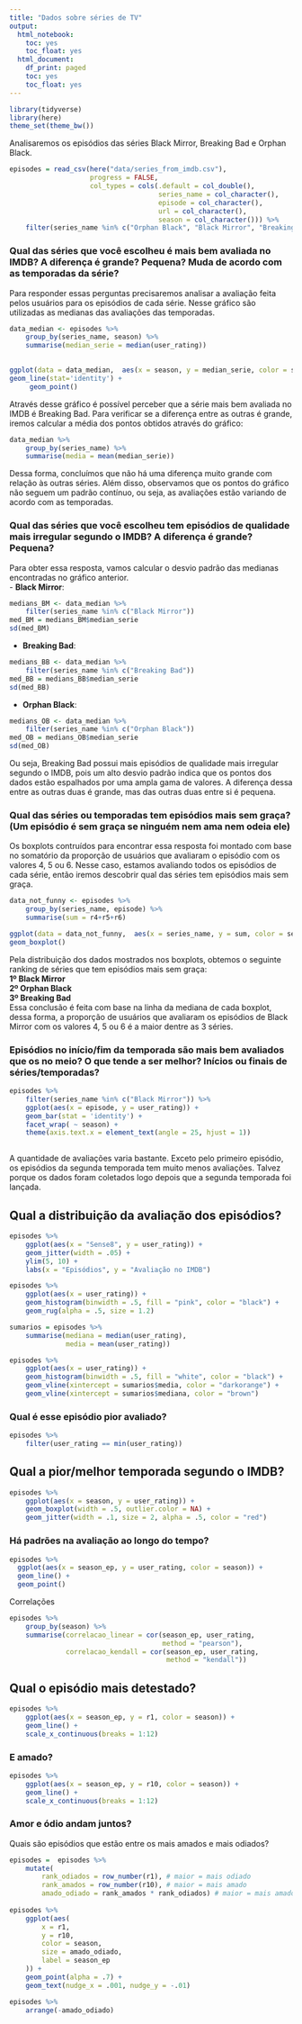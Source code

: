 ```yaml
---
title: "Dados sobre séries de TV"
output:
  html_notebook:
    toc: yes
    toc_float: yes
  html_document:
    df_print: paged
    toc: yes
    toc_float: yes
---
```


```r
library(tidyverse)
library(here)
theme_set(theme_bw())
```

Analisaremos os episódios das séries Black Mirror, Breaking Bad e Orphan Black.

```r
episodes = read_csv(here("data/series_from_imdb.csv"), 
                    progress = FALSE,
                    col_types = cols(.default = col_double(), 
                                     series_name = col_character(), 
                                     episode = col_character(), 
                                     url = col_character(),
                                     season = col_character())) %>% 
    filter(series_name %in% c("Orphan Black", "Black Mirror", "Breaking Bad"))
```

### Qual das séries que você escolheu é mais bem avaliada no IMDB? A diferença é grande? Pequena? Muda de acordo com as temporadas da série? 

Para responder essas perguntas precisaremos analisar a avaliação feita pelos usuários para os episódios de cada série. Nesse gráfico são utilizadas as medianas das avaliações das temporadas.
```r
data_median <- episodes %>%
    group_by(series_name, season) %>%
    summarise(median_serie = median(user_rating)) 
    

ggplot(data = data_median,  aes(x = season, y = median_serie, color = series_name, group=series_name)) +
geom_line(stat='identity') +
     geom_point()
```
Através desse gráfico é possível perceber que a série mais bem avaliada no IMDB é Breaking Bad. Para verificar se a diferença entre as outras é grande, iremos calcular a média dos pontos obtidos através do gráfico:<br/>

```r
data_median %>% 
    group_by(series_name) %>% 
    summarise(media = mean(median_serie))
```

Dessa forma, concluímos que não há uma diferença muito grande com relação às outras séries.
Além disso, observamos que os pontos do gráfico não seguem um padrão contínuo, ou seja, as avaliações estão variando de acordo com as temporadas.

### Qual das séries que você escolheu tem episódios de qualidade mais irregular segundo o IMDB? A diferença é grande? Pequena?

Para obter essa resposta, vamos calcular o desvio padrão das medianas encontradas no gráfico anterior.<br/>
   - **Black Mirror**:
```r
medians_BM <- data_median %>%
    filter(series_name %in% c("Black Mirror"))
med_BM = medians_BM$median_serie
sd(med_BM)
```

   - **Breaking Bad**: 
```r
medians_BB <- data_median %>%
    filter(series_name %in% c("Breaking Bad"))
med_BB = medians_BB$median_serie
sd(med_BB)
```
   - **Orphan Black**: 
```r
medians_OB <- data_median %>%
    filter(series_name %in% c("Orphan Black"))
med_OB = medians_OB$median_serie
sd(med_OB)
```
Ou seja, Breaking Bad possui mais episódios de qualidade mais irregular segundo o IMDB, pois um alto desvio padrão indica que os pontos dos dados estão espalhados por uma ampla gama de valores. A diferença dessa entre as outras duas é grande, mas das outras duas entre si é pequena.

### Qual das séries ou temporadas tem episódios mais sem graça? (Um episódio é sem graça se ninguém nem ama nem odeia ele)

Os boxplots contruídos para encontrar essa resposta foi montado com base no somatório da proporção de usuários que avaliaram o episódio com os valores 4, 5 ou 6. Nesse caso, estamos avaliando todos os episódios de cada série, então iremos descobrir qual das séries tem episódios mais sem graça.

```r
data_not_funny <- episodes %>%
    group_by(series_name, episode) %>%
    summarise(sum = r4+r5+r6) 

ggplot(data = data_not_funny,  aes(x = series_name, y = sum, color = series_name, group=series_name)) +
geom_boxplot()

```
Pela distribuição dos dados mostrados nos boxplots, obtemos o seguinte ranking de séries que tem episódios mais sem graça:<br/>
   **1º Black Mirror**<br/>
   **2º Orphan Black**<br/>
   **3º Breaking Bad**<br/>
Essa conclusão é feita com base na linha da mediana de cada boxplot, dessa forma, a proporção de usuários que avaliaram os episódios de Black Mirror com os valores 4, 5 ou 6 é a maior dentre as 3 séries.

### Episódios no início/fim da temporada são mais bem avaliados que os no meio? O que tende a ser melhor? Inícios ou finais de séries/temporadas?

```r
episodes %>% 
    filter(series_name %in% c("Black Mirror")) %>% 
    ggplot(aes(x = episode, y = user_rating)) + 
    geom_bar(stat = 'identity') + 
    facet_wrap( ~ season) +
    theme(axis.text.x = element_text(angle = 25, hjust = 1))
               
```

A quantidade de avaliações varia bastante. Exceto pelo primeiro episódio, os episódios da segunda temporada tem muito menos avaliações. Talvez porque os dados foram coletados logo depois que a segunda temporada foi lançada. 

## Qual a distribuição da avaliação dos episódios?

```r
episodes %>% 
    ggplot(aes(x = "Sense8", y = user_rating)) + 
    geom_jitter(width = .05) +
    ylim(5, 10) + 
    labs(x = "Episódios", y = "Avaliação no IMDB")
```

```r
episodes %>% 
    ggplot(aes(x = user_rating)) + 
    geom_histogram(binwidth = .5, fill = "pink", color = "black") + 
    geom_rug(alpha = .5, size = 1.2)

```

```r
sumarios = episodes %>% 
    summarise(mediana = median(user_rating), 
              media = mean(user_rating))

episodes %>% 
    ggplot(aes(x = user_rating)) + 
    geom_histogram(binwidth = .5, fill = "white", color = "black") + 
    geom_vline(xintercept = sumarios$media, color = "darkorange") + 
    geom_vline(xintercept = sumarios$mediana, color = "brown") 
```

### Qual é esse episódio pior avaliado? 

```r
episodes %>% 
    filter(user_rating == min(user_rating))
```


## Qual a pior/melhor temporada segundo o IMDB?

```r
episodes %>% 
    ggplot(aes(x = season, y = user_rating)) + 
    geom_boxplot(width = .5, outlier.color = NA) +   
    geom_jitter(width = .1, size = 2, alpha = .5, color = "red")
```


### Há padrões na avaliação ao longo do tempo?

```r
episodes %>% 
  ggplot(aes(x = season_ep, y = user_rating, color = season)) + 
  geom_line() + 
  geom_point() 
```

Correlações

```r
episodes %>% 
    group_by(season) %>% 
    summarise(correlacao_linear = cor(season_ep, user_rating, 
                                      method = "pearson"), 
              correlacao_kendall = cor(season_ep, user_rating, 
                                       method = "kendall"))

```

## Qual o episódio mais detestado? 

```r
episodes %>% 
    ggplot(aes(x = season_ep, y = r1, color = season)) + 
    geom_line() + 
    scale_x_continuous(breaks = 1:12)
```

### E amado? 

```r
episodes %>%
    ggplot(aes(x = season_ep, y = r10, color = season)) +
    geom_line() +
    scale_x_continuous(breaks = 1:12)
```

### Amor e ódio andam juntos?

Quais são episódios que estão entre os mais amados e mais odiados? 

```r
episodes =  episodes %>%
    mutate(
        rank_odiados = row_number(r1), # maior = mais odiado
        rank_amados = row_number(r10), # maior = mais amado
        amado_odiado = rank_amados * rank_odiados) # maior = mais amado E odiado
    
episodes %>%
    ggplot(aes(
        x = r1,
        y = r10,
        color = season,
        size = amado_odiado,
        label = season_ep
    )) +
    geom_point(alpha = .7) +
    geom_text(nudge_x = .001, nudge_y = -.01) 
```

```r
episodes %>% 
    arrange(-amado_odiado)
```

